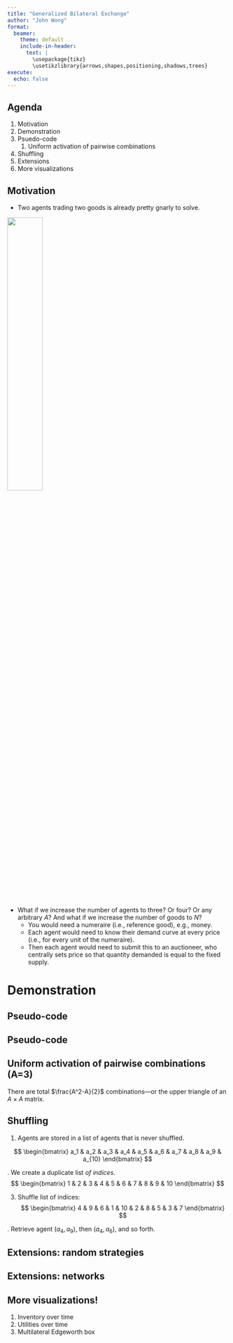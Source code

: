 ```yaml
---
title: "Generalized Bilateral Exchange"
author: "John Wong"
format: 
  beamer:
    theme: default
    include-in-header: 
      text: |
        \usepackage{tikz}
        \usetikzlibrary{arrows,shapes,positioning,shadows,trees}
execute:
  echo: false
---
```


## Agenda

1.  Motivation
2.  Demonstration
3.  Psuedo-code
    1. Uniform activation of pairwise combinations
4.  Shuffling
5.  Extensions
6.  More visualizations

## Motivation

-   Two agents trading two goods is already pretty gnarly to solve. 

![](img/edgeworth_axtell.png){width=40% fig-align="center"} 

\pause

- What if we increase the number of agents to three? Or four? Or any arbitrary *A*? And what if we increase the number of goods to *N*? \pause
  - You would need a numeraire (i.e., reference good), e.g., money.
  - Each agent would need to know their demand curve at every price (i.e., for every unit of the numeraire).
  - Then each agent would need to submit this to an auctioneer, who centrally sets price so that quantity demanded is equal to the fixed supply.

# Demonstration

## Pseudo-code

\begin{verbatim}
initialize Market(agents = A, goods = N): \\
\ \ generate goods list \\
\ \ for 1:A: \\
\ \ \ \ initialize agent \\
\ \ \ \ generate N random elasticities that sum to 1 \\
\ \ \ \ generate N random inventories \\
-----------------------------------------------
\end{verbatim}

## Pseudo-code

\begin{verbatim}
initialize Market(agents = A, goods = N): \\
\ \ generate goods list \\
\ \ for 1:A: \\
\ \ \ \ initialize agent \\
\ \ \ \ generate N random elasticities that sum to 1 \\
\ \ \ \ generate N random inventories \\
-----------------------------------------------\\
execute exchange(days = 1): \\
\ \ shuffle agents list and goods list \\ 
\ \ FOR a in 1:(A-1): \\
\ \ \ \ FOR p in 1:(A-a): \\
\ \ \ \ \ \ \textcolor{blue}{pair agent a with agent a+p}\\
\ \ \ \ \ \ FOR n in 1:(N-1): \\
\ \ \ \ \ \ \ \ FOR q in 1:(N-n): \\
\ \ \ \ \ \ \ \ \ \ agent with higher MRS(n, n+q) gets good n \\
\ \ \ \ \ \ \ \ \ \ other agent gets good n+q \\
\ \ \ \ \ \ \ \ \ \ WHILE trade increases both agents' utilities: \\ 
\ \ \ \ \ \ \ \ \ \ \ \ trade one good n for one good n+q
\end{verbatim}

## Uniform activation of pairwise combinations (A=3)

\begin{figure}
\centering
\begin{tikzpicture}[
    node distance=1.5cm, 
    auto,
    scale=0.8, 
    transform shape,
    box/.style={rectangle, draw, fill=blue!20, minimum width=2cm, minimum height=1cm, rounded corners}
]
% Nodes
\node[box] (A) at (0,0) {$a_1$};
\node[box] (B) at (3,0) {$a_2$};
\node[box] (C) at (6,0) {$a_3$};

% Connections
\draw[->] (A) to[bend left=25] (B);
\draw[->] (A) to[bend left=35] (C);

\draw[->] (B) to[bend right=25] (C);

\end{tikzpicture}
\end{figure}

There are total $\frac{A^2-A}{2}$ combinations---or the upper triangle of an $A \times A$ matrix.

## Shuffling
1. Agents are stored in a list of agents that is never shuffled.

$$
\begin{bmatrix}
a_1 & a_2 & a_3 & a_4 & a_5 & a_6 & a_7 & a_8 & a_9 & a_{10}
\end{bmatrix}
$$

\pause 2. We create a duplicate list *of indices*.
$$
\begin{bmatrix}
1 & 2 & 3 & 4 & 5 & 6 & 7 & 8 & 9 & 10
\end{bmatrix}
$$

3. Shuffle list of indices:
$$
\begin{bmatrix}
4 & 9 & 6 & 1 & 10 & 2 & 8 & 5 & 3 & 7
\end{bmatrix}
$$

\pause 4. Retrieve agent $(a_4, a_9)$, then $(a_4, a_6)$, and so forth.

## Extensions: random strategies

\begin{verbatim}
execute exchange(days = 1, \textcolor{blue}{threshold = 0.5}): \\
\ \ shuffle agents list and goods list \\ 
\ \ FOR a in 1:(A-1): \\
\ \ \ \ FOR p in 1:(A-a): \\
\ \ \ \ \ \ pair agent a with agent a+p\\
\ \ \ \ \ \ FOR n in 1:(N-1): \\
\ \ \ \ \ \ \ \ FOR q in 1:(N-n): \\
\ \ \ \ \ \ \ \ \ \ agent with higher MRS(n, n+q) gets good n \\
\ \ \ \ \ \ \ \ \ \ other agent gets good n+q \\
\ \ \ \ \ \ \ \ \ \ WHILE trade increases both agents' utilities: \\ 
\ \ \ \ \ \ \ \ \ \  \ \ \textcolor{blue}{draw u from U[0,1]} \\
\ \ \ \ \ \ \ \ \ \  \ \ \textcolor{blue}{IF u < threshold}: \\
\ \ \ \ \ \ \ \ \ \ \ \  \ \ \textcolor{blue}{break} \\
\ \ \ \ \ \ \ \ \ \ \ \ trade one good n for one good n+q
\end{verbatim}

## Extensions: networks
\begin{verbatim}
initialize Market(..., \textcolor{blue}{friends = 3}): \\ 
\ \ ... \\
\ \ \textcolor{blue}{create RelationshipChart} \\
\ \ \textcolor{blue}{for 1:A:} \\
\ \ \ \ \textcolor{blue}{sample agents list for 3 friends} \\
\ \ \ \ \textcolor{blue}{store friends' indices in dictionary} \\
\ \ \ \ \textcolor{blue}{append dictionary to RelationshipChart} \\
execute exchange(days = 1): \\
\ \ shuffle agents list and goods list \\ 
\ \ FOR a in 1:A: \\
\ \ \ \ \textcolor{blue}{FOR p in RelationshipChart[a]:} \\
\ \ \ \ \ \ FOR n in 1:N \\
\ \ \ \ \ \ \ \ FOR q in 1:(N-n): \\
\ \ \ \ \ \ \ \ \ \ ...
\end{verbatim}

## More visualizations!
1. Inventory over time
2. Utilities over time
3. Multilateral Edgeworth box

